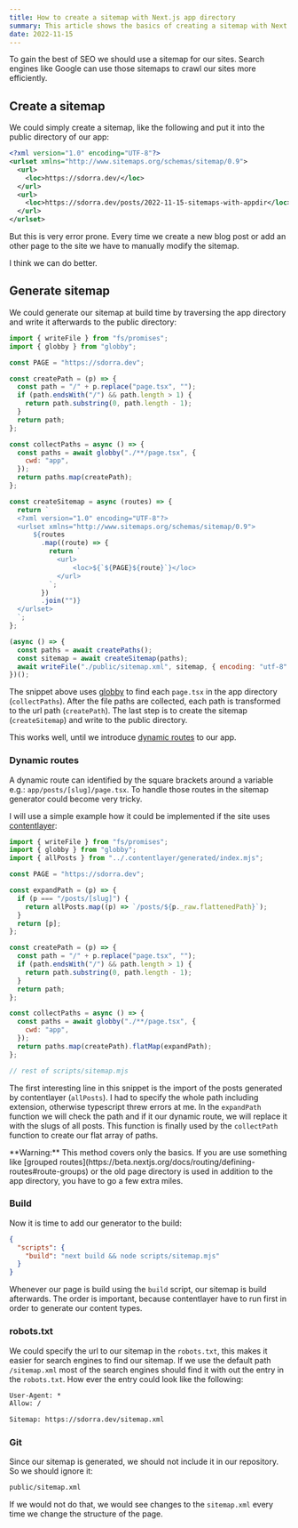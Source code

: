 ```yaml
---
title: How to create a sitemap with Next.js app directory
summary: This article shows the basics of creating a sitemap with Next.js and enabled app directory
date: 2022-11-15
---
```


To gain the best of SEO we should use a sitemap for our sites.
Search engines like Google can use those sitemaps to crawl our sites more efficiently.

## Create a sitemap

We could simply create a sitemap, like the following and put it into the public directory of our app:

```xml public/sitemap.xml
<?xml version="1.0" encoding="UTF-8"?>
<urlset xmlns="http://www.sitemaps.org/schemas/sitemap/0.9">
  <url>
    <loc>https://sdorra.dev/</loc>
  </url>
  <url>
    <loc>https://sdorra.dev/posts/2022-11-15-sitemaps-with-appdir</loc>
  </url>
</urlset>

```

But this is very error prone.
Every time we create a new blog post or add an other page to the site we have to manually modify the sitemap.

I think we can do better.

## Generate sitemap

We could generate our sitemap at build time by traversing the app directory and
write it afterwards to the public directory:

```js scripts/sitemap.mjs
import { writeFile } from "fs/promises";
import { globby } from "globby";

const PAGE = "https://sdorra.dev";

const createPath = (p) => {
  const path = "/" + p.replace("page.tsx", "");
  if (path.endsWith("/") && path.length > 1) {
    return path.substring(0, path.length - 1);
  }
  return path;
};

const collectPaths = async () => {
  const paths = await globby("./**/page.tsx", {
    cwd: "app",
  });
  return paths.map(createPath);
};

const createSitemap = async (routes) => {
  return `
  <?xml version="1.0" encoding="UTF-8"?>
  <urlset xmlns="http://www.sitemaps.org/schemas/sitemap/0.9">
      ${routes
        .map((route) => {
          return `
            <url>
                <loc>${`${PAGE}${route}`}</loc>
            </url>
          `;
        })
        .join("")}
  </urlset>
  `;
};

(async () => {
  const paths = await createPaths();
  const sitemap = await createSitemap(paths);
  await writeFile("./public/sitemap.xml", sitemap, { encoding: "utf-8" });
})();
```

The snippet above uses [globby](https://github.com/sindresorhus/globby) to find each `page.tsx` in the app directory (`collectPaths`).
After the file paths are collected, each path is transformed to the url path (`createPath`).
The last step is to create the sitemap (`createSitemap`) and write to the public directory.

This works well, until we introduce [dynamic routes](https://beta.nextjs.org/docs/routing/defining-routes#dynamic-segments) to our app.

### Dynamic routes

A dynamic route can identified by the square brackets around a variable e.g.: `app/posts/[slug]/page.tsx`.
To handle those routes in the sitemap generator could become very tricky.

I will use a simple example how it could be implemented if the site uses [contentlayer](https://www.contentlayer.dev/):

```js scripts/sitemap.mjs focus=3,7:12,26
import { writeFile } from "fs/promises";
import { globby } from "globby";
import { allPosts } from "../.contentlayer/generated/index.mjs";

const PAGE = "https://sdorra.dev";

const expandPath = (p) => {
  if (p === "/posts/[slug]") {
    return allPosts.map((p) => `/posts/${p._raw.flattenedPath}`);
  }
  return [p];
};

const createPath = (p) => {
  const path = "/" + p.replace("page.tsx", "");
  if (path.endsWith("/") && path.length > 1) {
    return path.substring(0, path.length - 1);
  }
  return path;
};

const collectPaths = async () => {
  const paths = await globby("./**/page.tsx", {
    cwd: "app",
  });
  return paths.map(createPath).flatMap(expandPath);
};

// rest of scripts/sitemap.mjs
```

The first interesting line in this snippet is the import of the posts generated by contentlayer (`allPosts`).
I had to specify the whole path including extension, otherwise typescript threw errors at me.
In the `expandPath` function we will check the path and
if it our dynamic route, we will replace it with the slugs of all posts.
This function is finally used by the `collectPath` function to create our flat array of paths.

<Notification>
  **Warning:** This method covers only the basics.
  If you are use something like [grouped routes](https://beta.nextjs.org/docs/routing/defining-routes#route-groups) or
  the old page directory is used in addition to the app directory, you have to go a few extra miles.
</Notification>

### Build

Now it is time to add our generator to the build:

```json package.json
{
  "scripts": {
    "build": "next build && node scripts/sitemap.mjs"
  }
}
```

Whenever our page is build using the `build` script,
our sitemap is build afterwards.
The order is important, because contentlayer have to run first in order to generate our content types.

### robots.txt

We could specify the url to our sitemap in the `robots.txt`, this makes it easier for search engines to find our sitemap.
If we use the default path `/sitemap.xml` most of the search engines should find it with out the entry in the `robots.txt`.
How ever the entry could look like the following:

```txt robots.txt focus=4
User-Agent: *
Allow: /

Sitemap: https://sdorra.dev/sitemap.xml
```

### Git

Since our sitemap is generated, we should not include it in our repository.
So we should ignore it:

```txt .gitignore
public/sitemap.xml
```

If we would not do that, we would see changes to the `sitemap.xml` every time we change the structure of the page.
